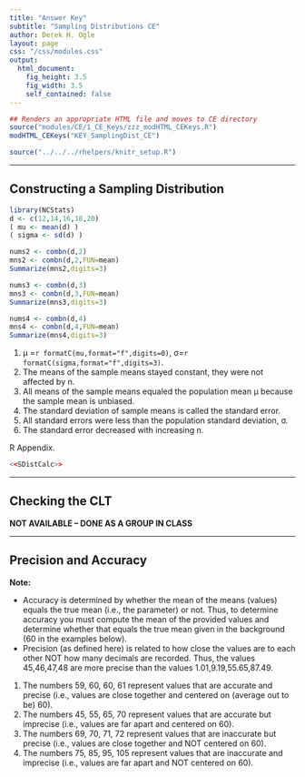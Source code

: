 ```yaml
---
title: "Answer Key"
subtitle: "Sampling Distributions CE"
author: Derek H. Ogle
layout: page
css: "/css/modules.css"
output:
  html_document:
    fig_height: 3.5
    fig_width: 3.5
    self_contained: false
---
```


```r
## Renders an appropriate HTML file and moves to CE directory
source("modules/CE/1_CE_Keys/zzz_modHTML_CEKeys.R")
modHTML_CEKeys("KEY_SamplingDist_CE")
```

```r
source("../../../rhelpers/knitr_setup.R")
```

----

## Constructing a Sampling Distribution

```r
library(NCStats)
d <- c(12,14,16,18,20)
( mu <- mean(d) )
( sigma <- sd(d) )

nums2 <- combn(d,2)
mns2 <- combn(d,2,FUN=mean)
Summarize(mns2,digits=3)

nums3 <- combn(d,3)
mns3 <- combn(d,3,FUN=mean)
Summarize(mns3,digits=3)

nums4 <- combn(d,4)
mns4 <- combn(d,4,FUN=mean)
Summarize(mns4,digits=3)
```


<ol>
  <li> &mu; =`r formatC(mu,format="f",digits=0)`, &sigma;=`r formatC(sigma,format="f",digits=3)`.</li>
  <li>The means of the sample means stayed constant, they were not affected by n.</li>
  <li>All means of the sample means equaled the population mean &mu; because the sample mean is unbiased.</li>
  <li>The standard deviation of sample means is called the standard error.</li>
  <li>All standard errors were less than the population standard deviation, &sigma;.</li>
  <li>The standard error decreased with increasing n.</li>
</ol>

R Appendix.
```r
<<SDistCalc>>
```

----

## Checking the CLT

**NOT AVAILABLE -- DONE AS A GROUP IN CLASS**

----

## Precision and Accuracy

<div class="alert alert-warning">
<strong>Note:</strong>
<ul>
<li>Accuracy is determined by whether the mean of the means (values) equals the true mean (i.e., the parameter) or not. Thus, to determine accuracy you must compute the mean of the provided values and determine whether that equals the true mean given in the background (60 in the examples below).</li>
<li>Precision (as defined here) is related to how close the values are to each other NOT how many decimals are recorded. Thus, the values 45,46,47,48 are more precise than the values 1.01,9.19,55.65,87.49.</li>
</ul>
</div>


1. The numbers 59, 60, 60, 61 represent values that are accurate and precise (i.e., values are close together and centered on (average out to be) 60).
1. The numbers 45, 55, 65, 70 represent values that are accurate but imprecise (i.e., values are far apart and centered on 60).
1. The numbers 69, 70, 71, 72 represent values that are inaccurate but precise (i.e., values are close together and NOT centered on 60).
1. The numbers 75, 85, 95, 105 represent values that are inaccurate and imprecise (i.e., values are far apart and NOT centered on 60).
